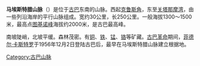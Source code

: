 
{{Infobox mountain range
| name              = Sierra Maestra
| photo             = Carretera_Granma.jpg
| photo_caption     = Sierra Maestra near the border of Granma and Santiago de Cuba provinces.
| country_type      = 
| country           = [[古巴|古巴]]
| subdivision1_type = [[古巴行政区划|省]]
| subdivision1      = {{enum|[[格拉玛省|格拉玛省]]|[[圣地亚哥省_(古巴)|圣地亚哥省]]}}
| biome             =
| highest           = [[图基诺峰|图基诺峰]]
| highest_location  =
| elevation_m       = 1974
| coordinates       = {{coord|19|59|22|N|76|50|09|W|type:mountain|format=dms|display=inline}}
| length_km         = 240
| width_km          = 30
| area_km2          =
| range_coordinates = {{coord|20|0|0|N|76|45|0|W|type:mountain|format=dms|display=inline,title}}
| range_coordinates_ref=
| map               = Cuba
| map_caption       = Location of Sierra Maestra in Cuba
}}
'''马埃斯特腊山脉'''（{{lang-es|Sierra Maestra}}）是位于[[古巴|古巴]]东南的山脉。西起[[克鲁斯角|克鲁斯角]]，东至[[关塔那摩湾|关塔那摩湾]]，由一些列沿海岸的平行山脉组成。宽约30公里，长250公里。一般海拔1300～1500米，最高点[[图基诺峰|图基诺峰]]海拔约2000米，是古巴最高峰。

南坡陡峭，北坡平缓。森林茂密。有[[铜|铜]]、[[铁|铁]]、[[锰|锰]]、[[铬|铬]]等矿藏。[[古巴革命|古巴革命]]期间，[[菲德尔·卡斯特罗|菲德尔·卡斯特罗]]于1956年12月2日登陆古巴后，最早在马埃斯特腊山脉建立根据地。


[[Category:古巴山脉|Category:古巴山脉]]